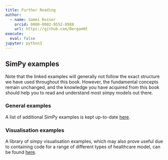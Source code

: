 ```yaml
---
title: Further Reading
author:
  - name: Sammi Rosser
    orcid: 0000-0002-9552-8988
    url: https://github.com/Bergam0t
execute:
  eval: false
jupyter: python3
---
```


## SimPy examples

:::{.callout-warning}
Note that the linked examples will generally not follow the exact structure we have used throughout this book. However, the fundamental concepts remain unchanged, and the knowledge you have acquired from this book should help you to read and understand most simpy models out there.
:::

### General examples

A list of additional SimPy examples is kept up-to-date [here](https://github.com/stars/Bergam0t/lists/simpy-examples).

### Visualisation examples

A library of simpy visualisation examples, which may also prove useful due to containing code for a range of different types of healthcare model, can be found [here](https://github.com/Bergam0t/simpy_visualisation).
